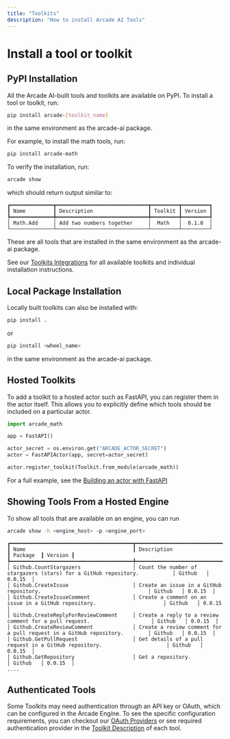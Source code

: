 ```yaml
---
title: "Toolkits"
description: "How to install Arcade AI Tools"
---
```


# Install a tool or toolkit

## PyPI Installation

All the Arcade AI-built tools and toolkits are available on PyPI. To install a tool or toolkit, run:

```bash
pip install arcade-[toolkit_name]
```

in the same environment as the arcade-ai package.

For example, to install the math tools, run:

```bash
pip install arcade-math
```

To verify the installation, run:

```bash
arcade show
```

which should return output similar to:

```
┏━━━━━━━━━━━━━━┳━━━━━━━━━━━━━━━━━━━━━━━━━━━━━━┳━━━━━━━━━┳━━━━━━━━━┓
┃ Name         ┃ Description                  ┃ Toolkit ┃ Version ┃
┡━━━━━━━━━━━━━━╇━━━━━━━━━━━━━━━━━━━━━━━━━━━━━━╇━━━━━━━━━╇━━━━━━━━━┩
│ Math.Add     │ Add two numbers together     │  Math   │  0.1.0  │
└──────────────┴──────────────────────────────┴─────────┴─────────┘
```

These are all tools that are installed in the same environment as the arcade-ai package.

See our [Toolkits Integrations](/integrations/toolkits) for all available toolkits and individual installation instructions.

## Local Package Installation
Locally built toolkits can also be installed with:
```python
pip install .
```
or

```python
pip install <wheel_name>
```

in the same environment as the arcade-ai package.

## Hosted Toolkits
To add a toolkit to a hosted actor such as FastAPI, you can register them in the actor itself. This allows you to explicitly define which tools should be
included on a particular actor.

```python
import arcade_math

app = FastAPI()

actor_secret = os.environ.get("ARCADE_ACTOR_SECRET")
actor = FastAPIActor(app, secret=actor_secret)

actor.register_toolkit(Toolkit.from_module(arcade_math))
```

For a full example, see the [Building an actor with FastAPI](/home/serve-tools/build-an-actor-with-fastapi)

## Showing Tools From a Hosted Engine
To show all tools that are available on an engine, you can run
```bash
arcade show -h <engine_host> -p <engine_port>
```

```
┏━━━━━━━━━━━━━━━━━━━━━━━━━━━━━━━━━━━━━━━━┳━━━━━━━━━━━━━━━━━━━━━━━━━━━━━━━━━━━━━━━━━━━━━━━━━━━━━━━━━━━━━━━━━━━━━━━━━━━┳━━━━━━━━━━┳━━━━━━━━━┓
┃ Name                                   ┃ Description                                                               ┃ Package  ┃ Version ┃
┡━━━━━━━━━━━━━━━━━━━━━━━━━━━━━━━━━━━━━━━━╇━━━━━━━━━━━━━━━━━━━━━━━━━━━━━━━━━━━━━━━━━━━━━━━━━━━━━━━━━━━━━━━━━━━━━━━━━━━╇━━━━━━━━━━╇━━━━━━━━━┩
│ Github.CountStargazers                 │ Count the number of stargazers (stars) for a GitHub repository.           │ Github   │ 0.0.15  │
│ Github.CreateIssue                     │ Create an issue in a GitHub repository.                                   │ Github   │ 0.0.15  │
│ Github.CreateIssueComment              │ Create a comment on an issue in a GitHub repository.                      │ Github   │ 0.0.15  │
│ Github.CreateReplyForReviewComment     │ Create a reply to a review comment for a pull request.                    │ Github   │ 0.0.15  │
│ Github.CreateReviewComment             │ Create a review comment for a pull request in a GitHub repository.        │ Github   │ 0.0.15  │
│ Github.GetPullRequest                  │ Get details of a pull request in a GitHub repository.                     │ Github   │ 0.0.15  │
│ Github.GetRepository                   │ Get a repository.                                                         │ Github   │ 0.0.15  │
....
```

## Authenticated Tools
Some Toolkits may need authentication through an API key or OAuth, which can be configured in the Arcade Engine. To see the specific configuration requirements, you can checkout our [OAuth Providers](/integrations/auth)
or see required authentication provider in the [Toolkit Description](/integrations/toolkits/Github/github) of each tool.

